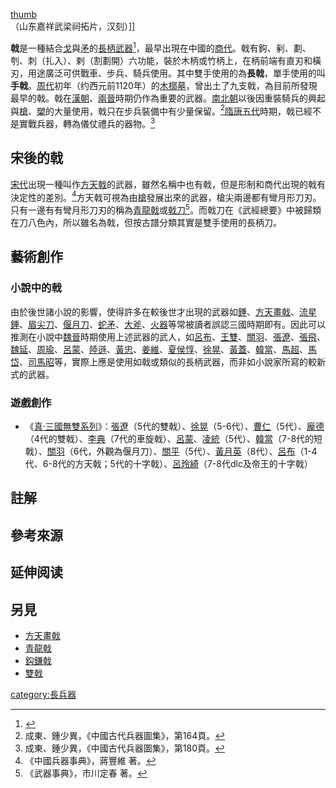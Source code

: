 [[文件:Xiajie.png|thumb]]<br />（山东嘉祥武梁祠拓片，汉刻）]]

'''戟'''{{notetag|1={{標音|char=戟|注音=ㄐㄧˇ|拼音=jǐ|同音字=己}}}}是一種結合[[戈_(武器)|戈]]與[[矛|矛]]的[[長柄武器|長柄武器]]<ref>{{Cite web |url=http://dict.revised.moe.edu.tw/cgi-bin/cbdic/gsweb.cgi?o=dcbdic&searchid=W00000005422 |title=存档副本 |access-date=2020-01-04 |archive-date=2021-01-06 |archive-url=https://web.archive.org/web/20210106135258/http://dict.revised.moe.edu.tw/cgi-bin/cbdic/gsweb.cgi?o=dcbdic&searchid=W00000005422 |dead-url=no }}</ref>，最早出現在中國的[[商代|商代]]。戟有鉤、剢、劃、刳、刺（扎入）、剌（割劃開）六功能，裝於木柄或竹柄上，在柄前端有直刃和橫刃，用途廣泛可供戰車、步兵、騎兵使用。其中雙手使用的為'''長戟'''，單手使用的叫'''手戟'''。[[周代|周代]]初年（约西元前1120年）的[[木槨墓|木槨墓]]，曾出土了九支戟，為目前所發現最早的戟。戟在[[漢朝|漢朝]]、[[晉朝|兩晉]]時期仍作為重要的武器。[[南北朝|南北朝]]以後因重裝騎兵的興起與[[槍|槍]]、[[槊|槊]]的大量使用，戟只在步兵裝備中有少量保留。<ref>成東、鍾少異，《中國古代兵器圖集》，第164頁。</ref>[[隋|隋]][[唐|唐]][[五代|五代]]時期，戟已經不是實戰兵器，轉為儀仗禮兵的器物。<ref>成東、鍾少異，《中國古代兵器圖集》，第180頁。</ref>

== 宋後的戟 ==
[[宋代|宋代]]出現一種叫作[[方天戟|方天戟]]的武器，雖然名稱中也有戟，但是形制和商代出現的戟有決定性的差別。<ref>《中國兵器事典》，蔣豐維 著。</ref>方天戟可視為由[[槍|槍]]發展出來的武器，槍尖兩邊都有彎月形刀刃。只有一邊有有彎月形刀刃的稱為[[青龍戟|青龍戟]]或[[戟刀|戟刀]]<ref>《武器事典》，市川定春 著。</ref>。而戟刀在《武經總要》中被歸類在刀八色內，所以雖名為戟，但按古譜分類其實是雙手使用的長柄刀。

== 藝術創作 ==
=== 小說中的戟 ===
由於後世諸小說的影響，使得許多在較後世才出現的武器如[[錘|錘]]、[[方天畫戟|方天畫戟]]、[[流星錘|流星錘]]、[[眉尖刀|眉尖刀]]、[[偃月刀|偃月刀]]、[[蛇矛|蛇矛]]、[[大斧|大斧]]、[[火器|火器]]等常被讀者誤認三國時期即有。因此可以推測在小說中[[魏|魏]][[晉|晉]]時期使用上述武器的武人，如[[呂布|呂布]]、[[王雙|王雙]]、[[關羽|關羽]]、[[張遼|張遼]]、[[張飛|張飛]]、[[魏延|魏延]]、[[周瑜|周瑜]]、[[呂蒙|呂蒙]]、[[陸遜|陸遜]]、[[黃忠|黃忠]]、[[姜維|姜維]]、[[夏侯惇|夏侯惇]]、[[徐晃|徐晃]]、[[黃蓋|黃蓋]]、[[韓當|韓當]]、[[馬超|馬超]]、[[馬岱|馬岱]]、[[司馬昭|司馬昭]]等，實際上應是使用如戟或類似的長柄武器，而非如小說家所寫的較新式的武器。

=== 遊戲創作 ===
* 《[[真·三國無雙系列|真·三國無雙系列]]》：[[張遼|張遼]]（5代的雙戟）、[[徐晃|徐晃]]（5-6代）、[[曹仁|曹仁]]（5代）、[[龐德|龐德]]（4代的雙戟）、[[李典|李典]]（7代的車旋戟）、[[呂蒙|呂蒙]]、[[凌統|凌統]]（5代）、[[韓當|韓當]]（7-8代的短戟）、[[關羽|關羽]]（6代，外觀為偃月刀）、[[關平|關平]]（5代）、[[黃月英|黃月英]]（8代）、[[呂布|呂布]]（1-4代、6-8代的方天戟；5代的十字戟）、[[呂氏_(呂布女)|呂玲綺]]（7-8代dlc及帝王的十字戟）

== 註解 ==
{{notefoot}}

== 參考來源 ==
{{reflist}}

== 延伸阅读 ==
{{Wikisource further reading}}

== 另見 ==
* [[方天畫戟|方天畫戟]]
* [[青龍戟|青龍戟]]
* [[鈎鎌戟|鈎鎌戟]]
* [[雙戟|雙戟]]

{{中國古代武器}}
{{十八般兵器}}
{{長柄武器}}
[[category:長兵器|category:長兵器]]